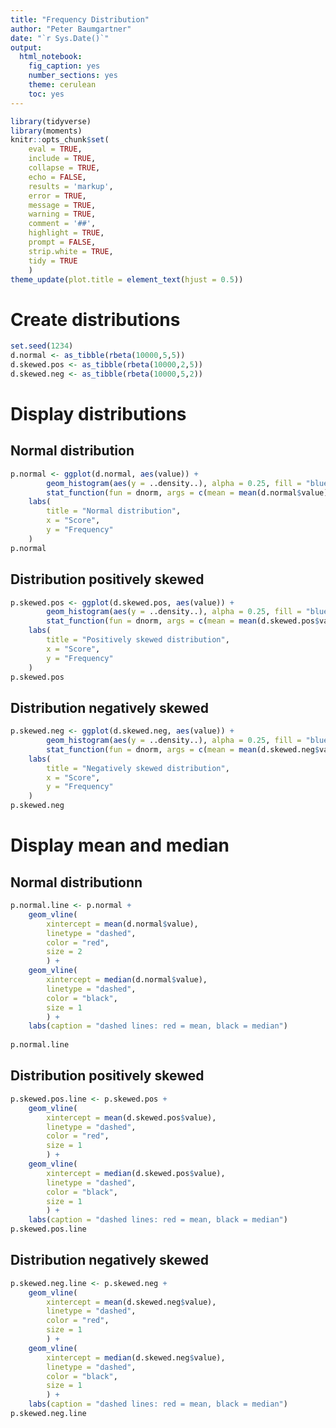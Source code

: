 ```yaml
---
title: "Frequency Distribution"
author: "Peter Baumgartner"
date: "`r Sys.Date()`"
output: 
  html_notebook: 
    fig_caption: yes
    number_sections: yes
    theme: cerulean
    toc: yes
---
```



```r
library(tidyverse)
library(moments)
knitr::opts_chunk$set(
    eval = TRUE,
    include = TRUE,
    collapse = TRUE,
    echo = FALSE,
    results = 'markup',
    error = TRUE,
    message = TRUE,
    warning = TRUE,
    comment = '##',
    highlight = TRUE,
    prompt = FALSE,
    strip.white = TRUE,
    tidy = TRUE
    )
theme_update(plot.title = element_text(hjust = 0.5))
```


# Create distributions

```r
set.seed(1234)
d.normal <- as_tibble(rbeta(10000,5,5))
d.skewed.pos <- as_tibble(rbeta(10000,2,5))
d.skewed.neg <- as_tibble(rbeta(10000,5,2))
```

# Display distributions

## Normal distribution

```r
p.normal <- ggplot(d.normal, aes(value)) +
        geom_histogram(aes(y = ..density..), alpha = 0.25, fill = "blue", binwidth = .025) +
        stat_function(fun = dnorm, args = c(mean = mean(d.normal$value), sd = sd(d.normal$value)), col = "tomato") +
    labs(
        title = "Normal distribution",
        x = "Score",
        y = "Frequency"
    )
p.normal
```

## Distribution positively skewed

```r
p.skewed.pos <- ggplot(d.skewed.pos, aes(value)) +
        geom_histogram(aes(y = ..density..), alpha = 0.25, fill = "blue", binwidth = .025) +
        stat_function(fun = dnorm, args = c(mean = mean(d.skewed.pos$value), sd = sd(d.skewed.pos$value)), col = "tomato") +
    labs(
        title = "Positively skewed distribution",
        x = "Score",
        y = "Frequency"
    )
p.skewed.pos
```

## Distribution negatively skewed

```r
p.skewed.neg <- ggplot(d.skewed.neg, aes(value)) +
        geom_histogram(aes(y = ..density..), alpha = 0.25, fill = "blue", binwidth = .025) +
        stat_function(fun = dnorm, args = c(mean = mean(d.skewed.neg$value), sd = sd(d.skewed.neg$value)), col = "tomato") +
    labs(
        title = "Negatively skewed distribution",
        x = "Score",
        y = "Frequency"
    )
p.skewed.neg
```

# Display mean and median

## Normal distributionn

```r

p.normal.line <- p.normal +
    geom_vline(
        xintercept = mean(d.normal$value),
        linetype = "dashed",
        color = "red",
        size = 2
        ) +
    geom_vline(
        xintercept = median(d.normal$value),
        linetype = "dashed",
        color = "black",
        size = 1
        ) +
    labs(caption = "dashed lines: red = mean, black = median")
    
p.normal.line

```

## Distribution positively skewed

```r

p.skewed.pos.line <- p.skewed.pos +
    geom_vline(
        xintercept = mean(d.skewed.pos$value),
        linetype = "dashed",
        color = "red",
        size = 1
        ) +
    geom_vline(
        xintercept = median(d.skewed.pos$value),
        linetype = "dashed",
        color = "black",
        size = 1
        ) +
    labs(caption = "dashed lines: red = mean, black = median")
p.skewed.pos.line

```

## Distribution negatively skewed

```r

p.skewed.neg.line <- p.skewed.neg +
    geom_vline(
        xintercept = mean(d.skewed.neg$value),
        linetype = "dashed",
        color = "red",
        size = 1
        ) +
    geom_vline(
        xintercept = median(d.skewed.neg$value),
        linetype = "dashed",
        color = "black",
        size = 1
        ) +
    labs(caption = "dashed lines: red = mean, black = median")
p.skewed.neg.line

```
